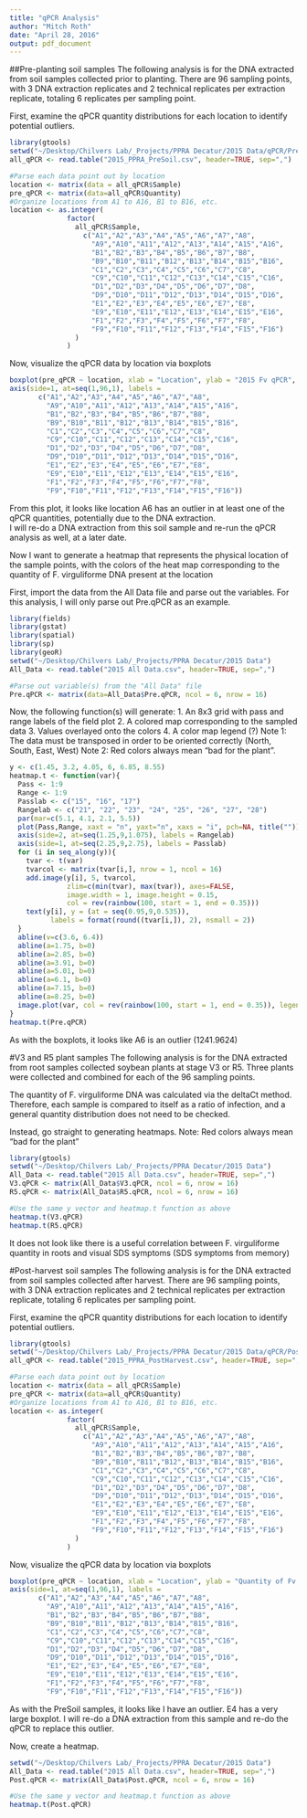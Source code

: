 ```yaml
---
title: "qPCR Analysis"
author: "Mitch Roth"
date: "April 28, 2016"
output: pdf_document
---
```


##Pre-planting soil samples
The following analysis is for the DNA extracted from soil samples collected prior to planting. There are 96 sampling points, with 3 DNA extraction replicates and 2 technical replicates per extraction replicate, totaling 6 replicates per sampling point.

First, examine the qPCR quantity distributions for each location to identify potential outliers.
```r
library(gtools)
setwd("~/Desktop/Chilvers Lab/_Projects/PPRA Decatur/2015 Data/qPCR/PreSoil")
all_qPCR <- read.table("2015_PPRA_PreSoil.csv", header=TRUE, sep=",")

#Parse each data point out by location
location <- matrix(data = all_qPCR$Sample)
pre_qPCR <- matrix(data=all_qPCR$Quantity)
#Organize locations from A1 to A16, B1 to B16, etc.
location <- as.integer(
              factor(
                all_qPCR$Sample,
                  c("A1","A2","A3","A4","A5","A6","A7","A8",
                    "A9","A10","A11","A12","A13","A14","A15","A16",
                    "B1","B2","B3","B4","B5","B6","B7","B8",
                    "B9","B10","B11","B12","B13","B14","B15","B16",
                    "C1","C2","C3","C4","C5","C6","C7","C8",
                    "C9","C10","C11","C12","C13","C14","C15","C16",
                    "D1","D2","D3","D4","D5","D6","D7","D8",
                    "D9","D10","D11","D12","D13","D14","D15","D16",
                    "E1","E2","E3","E4","E5","E6","E7","E8",
                    "E9","E10","E11","E12","E13","E14","E15","E16",
                    "F1","F2","F3","F4","F5","F6","F7","F8",
                    "F9","F10","F11","F12","F13","F14","F15","F16")
                )
              )
```

Now, visualize the qPCR data by location via boxplots
```r
boxplot(pre_qPCR ~ location, xlab = "Location", ylab = "2015 Fv qPCR", xaxt = "n")
axis(side=1, at=seq(1,96,1), labels = 
       c("A1","A2","A3","A4","A5","A6","A7","A8",
         "A9","A10","A11","A12","A13","A14","A15","A16",
         "B1","B2","B3","B4","B5","B6","B7","B8",
         "B9","B10","B11","B12","B13","B14","B15","B16",
         "C1","C2","C3","C4","C5","C6","C7","C8",
         "C9","C10","C11","C12","C13","C14","C15","C16",
         "D1","D2","D3","D4","D5","D6","D7","D8",
         "D9","D10","D11","D12","D13","D14","D15","D16",
         "E1","E2","E3","E4","E5","E6","E7","E8",
         "E9","E10","E11","E12","E13","E14","E15","E16",
         "F1","F2","F3","F4","F5","F6","F7","F8",
         "F9","F10","F11","F12","F13","F14","F15","F16"))
```

From this plot, it looks like location A6 has an outlier in at least one of the qPCR quantities, potentially due to the DNA extraction.  
I will re-do a DNA extraction from this soil sample and re-run the qPCR analysis as well, at a later date.


Now I want to generate a heatmap that represents the physical location of the sample points, with the colors of the heat map corresponding to the quantity of F. virguliforme DNA present at the location

First, import the data from the All Data file and parse out the variables.
For this analysis, I will only parse out Pre.qPCR as an example.
```r
library(fields)
library(gstat)
library(spatial)
library(sp)
library(geoR)
setwd("~/Desktop/Chilvers Lab/_Projects/PPRA Decatur/2015 Data")
All_Data <- read.table("2015 All Data.csv", header=TRUE, sep=",")

#Parse out variable(s) from the "All Data" file
Pre.qPCR <- matrix(data=All_Data$Pre.qPCR, ncol = 6, nrow = 16)
```

Now, the following function(s) will generate:
  1. An 8x3 grid with pass and range labels of the field plot
  2. A colored map corresponding to the sampled data
  3. Values overlayed onto the colors
  4. A color map legend (?)
Note 1: The data must be transposed in order to be oriented correctly (North, South, East, West)
Note 2: Red colors always mean "bad for the plant".
```r
y <- c(1.45, 3.2, 4.05, 6, 6.85, 8.55)
heatmap.t <- function(var){
  Pass <- 1:9
  Range <- 1:9
  Passlab <- c("15", "16", "17")
  Rangelab <- c("21", "22", "23", "24", "25", "26", "27", "28")
  par(mar=c(5.1, 4.1, 2.1, 5.5))
  plot(Pass,Range, xaxt = "n", yaxt="n", xaxs = "i", pch=NA, title(""))
  axis(side=2, at=seq(1.25,9,1.075), labels = Rangelab)
  axis(side=1, at=seq(2.25,9,2.75), labels = Passlab)
  for (i in seq_along(y)){
    tvar <- t(var)
    tvarcol <- matrix(tvar[i,], nrow = 1, ncol = 16)
    add.image(y[i], 5, tvarcol, 
              zlim=c(min(tvar), max(tvar)), axes=FALSE,
              image.width = 1, image.height = 0.15, 
              col = rev(rainbow(100, start = 1, end = 0.35)))
    text(y[i], y = (at = seq(0.95,9,0.535)), 
          labels = format(round((tvar[i,]), 2), nsmall = 2))
  }
  abline(v=c(3.6, 6.4))
  abline(a=1.75, b=0)
  abline(a=2.85, b=0)
  abline(a=3.91, b=0)
  abline(a=5.01, b=0)
  abline(a=6.1, b=0)
  abline(a=7.15, b=0)
  abline(a=8.25, b=0)
  image.plot(var, col = rev(rainbow(100, start = 1, end = 0.35)), legend.only = TRUE, zlim=c(min(var), max(var)), axes=FALSE)
}
heatmap.t(Pre.qPCR)
```

As with the boxplots, it looks like A6 is an outlier (1241.9624)

#V3 and R5 plant samples
The following analysis is for the DNA extracted from root samples collected soybean plants at stage V3 or R5. Three plants were collected and combined for each of the 96 sampling points. 

The quantity of F. virguliforme DNA was calculated via the deltaCt method. Therefore, each sample is compared to itself as a ratio of infection, and a general quantity distribution does not need to be checked.

Instead, go straight to generating heatmaps.
Note: Red colors always mean "bad for the plant"
```r
library(gtools)
setwd("~/Desktop/Chilvers Lab/_Projects/PPRA Decatur/2015 Data")
All_Data <- read.table("2015 All Data.csv", header=TRUE, sep=",")
V3.qPCR <- matrix(All_Data$V3.qPCR, ncol = 6, nrow = 16)
R5.qPCR <- matrix(All_Data$R5.qPCR, ncol = 6, nrow = 16)

#Use the same y vector and heatmap.t function as above
heatmap.t(V3.qPCR)
heatmap.t(R5.qPCR)
```

It does not look like there is a useful correlation between F. virguliforme quantity in roots and visual SDS symptoms (SDS symptoms from memory)


#Post-harvest soil samples
The following analysis is for the DNA extracted from soil samples collected after harvest. There are 96 sampling points, with 3 DNA extraction replicates and 2 technical replicates per extraction replicate, totaling 6 replicates per sampling point.

First, examine the qPCR quantity distributions for each location to identify potential outliers.

```r
library(gtools)
setwd("~/Desktop/Chilvers Lab/_Projects/PPRA Decatur/2015 Data/qPCR/PostHarvest")
all_qPCR <- read.table("2015_PPRA_PostHarvest.csv", header=TRUE, sep=",")

#Parse each data point out by location
location <- matrix(data = all_qPCR$Sample)
pre_qPCR <- matrix(data=all_qPCR$Quantity)
#Organize locations from A1 to A16, B1 to B16, etc.
location <- as.integer(
              factor(
                all_qPCR$Sample,
                  c("A1","A2","A3","A4","A5","A6","A7","A8",
                    "A9","A10","A11","A12","A13","A14","A15","A16",
                    "B1","B2","B3","B4","B5","B6","B7","B8",
                    "B9","B10","B11","B12","B13","B14","B15","B16",
                    "C1","C2","C3","C4","C5","C6","C7","C8",
                    "C9","C10","C11","C12","C13","C14","C15","C16",
                    "D1","D2","D3","D4","D5","D6","D7","D8",
                    "D9","D10","D11","D12","D13","D14","D15","D16",
                    "E1","E2","E3","E4","E5","E6","E7","E8",
                    "E9","E10","E11","E12","E13","E14","E15","E16",
                    "F1","F2","F3","F4","F5","F6","F7","F8",
                    "F9","F10","F11","F12","F13","F14","F15","F16")
                )
              )
```

Now, visualize the qPCR data by location via boxplots
```r
boxplot(pre_qPCR ~ location, xlab = "Location", ylab = "Quantity of Fv DNA", xaxt = "n")
axis(side=1, at=seq(1,96,1), labels = 
       c("A1","A2","A3","A4","A5","A6","A7","A8",
         "A9","A10","A11","A12","A13","A14","A15","A16",
         "B1","B2","B3","B4","B5","B6","B7","B8",
         "B9","B10","B11","B12","B13","B14","B15","B16",
         "C1","C2","C3","C4","C5","C6","C7","C8",
         "C9","C10","C11","C12","C13","C14","C15","C16",
         "D1","D2","D3","D4","D5","D6","D7","D8",
         "D9","D10","D11","D12","D13","D14","D15","D16",
         "E1","E2","E3","E4","E5","E6","E7","E8",
         "E9","E10","E11","E12","E13","E14","E15","E16",
         "F1","F2","F3","F4","F5","F6","F7","F8",
         "F9","F10","F11","F12","F13","F14","F15","F16"))
```

As with the PreSoil samples, it looks like I have an outlier. E4 has a very large boxplot.  I will re-do a DNA extraction from this sample and re-do the qPCR to replace this outlier.

Now, create a heatmap.
```r
setwd("~/Desktop/Chilvers Lab/_Projects/PPRA Decatur/2015 Data")
All_Data <- read.table("2015 All Data.csv", header=TRUE, sep=",")
Post.qPCR <- matrix(All_Data$Post.qPCR, ncol = 6, nrow = 16)

#Use the same y vector and heatmap.t function as above
heatmap.t(Post.qPCR)
```
